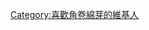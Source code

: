 {{Userbox-2
  |border-c = yellow
  |border-s = 2
  |id1-c     = #FFFFFF
  |id1-s     = 10
  |id1-fc    = Pink
  |id1       =角巻<Br>わため
  |id2-c     = #FFFFFF
  |id2-s     = 
  |id2-fc    = Pink
  |id2       =🐑
  |info-c   = Yellow
  |info-s   = 9
  |info-fc  = #000
  |info     =這個用戶喜歡[[角卷綿芽]]
  |nocat    = {{{nocat|}}}
}}<includeonly>[[Category:喜歡角卷綿芽的維基人]]</includeonly>